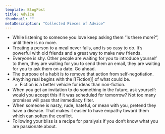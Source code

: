 ```yaml
---
template: BlogPost
title: Advice
thumbnail: ""
metaDescription: "Collected Pieces of Advice"
---
```


- While listening to someone you love keep asking them “Is there more?”, until
  there is no more.
- Treating a person to a meal never fails, and is so easy to do. It’s powerful
  with old friends and a great way to make new friends.
- Everyone is shy. Other people are waiting for you to introduce yourself to
  them, they are waiting for you to send them an email, they are waiting for you
to ask them on a date. Go ahead.
- The purpose of a habit is to remove that action from self-negotiation.
- Anything real begins with the [[Fiction]] of what could be.
  - Fiction is a better vehicle for ideas than non-fiction.
- When you get an invitation to do something in the future, ask yourself: would
  you accept this if it was scheduled for tomorrow? Not too many promises will
pass that immediacy filter.
- When someone is nasty, rude, hateful, or mean with you, pretend they have a
  disease. That makes it easier to have empathy toward them which can soften the
conflict.
- Following your bliss is a recipe for paralysis if you don’t know what you are
  passionate about.
